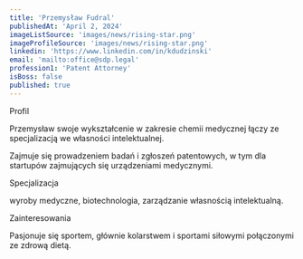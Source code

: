 ```yaml
---
title: 'Przemysław Fudral'
publishedAt: 'April 2, 2024'
imageListSource: 'images/news/rising-star.png'
imageProfileSource: 'images/news/rising-star.png'
linkedin: 'https://www.linkedin.com/in/kdudzinski'
email: 'mailto:office@sdp.legal'
profession1: 'Patent Attorney'
isBoss: false
published: true
---
```


<ProfileSection type="profile">Profil</ProfileSection>

Przemysław swoje wykształcenie w zakresie chemii medycznej łączy ze specjalizacją we własności intelektualnej.

Zajmuje się prowadzeniem badań i zgłoszeń patentowych, w tym dla startupów zajmujących się urządzeniami medycznymi.

<ProfileSection type="search">Specjalizacja</ProfileSection>

wyroby medyczne, biotechnologia, zarządzanie własnością intelektualną.

<ProfileSection type="hobby">Zainteresowania</ProfileSection>

Pasjonuje się sportem, głównie kolarstwem i sportami siłowymi połączonymi ze zdrową dietą.